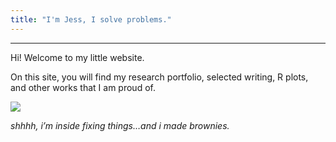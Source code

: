 ```yaml
---
title: "I'm Jess, I solve problems."
---
```


------------------------------------------------------------------------

Hi! Welcome to my little website.

On this site, you will find my research portfolio, selected writing, R plots, and other works that I am proud of.

![](images/pixelhousegif1.gif){fig-align="center"}

<div class="text-right">

*shhhh, i'm inside fixing things...and i made brownies.*

</div>